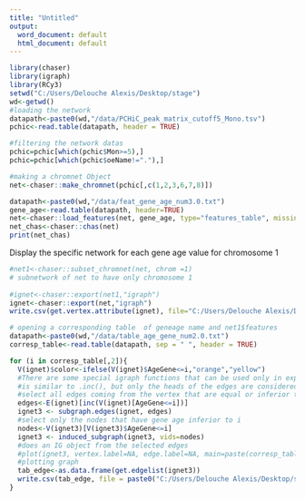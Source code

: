 ---
title: "Untitled"
output:
  word_document: default
  html_document: default
---

```{r}
library(chaser)
library(igraph)
library(RCy3)
setwd("C:/Users/Delouche Alexis/Desktop/stage")
wd<-getwd()
#loading the network
datapath<-paste0(wd,"/data/PCHiC_peak_matrix_cutoff5_Mono.tsv")
pchic<-read.table(datapath, header = TRUE)

#filtering the network datas
pchic=pchic[which(pchic$Mon>=5),]
pchic=pchic[which(pchic$oeName!="."),]

#making a chromnet Object
net<-chaser::make_chromnet(pchic[,c(1,2,3,6,7,8)])
```


```{r}
datapath<-paste0(wd,"/data/feat_gene_age_num3.0.txt")
gene_age<-read.table(datapath, header=TRUE)
net<-chaser::load_features(net, gene_age, type="features_table", missingv=11, auxfun = "min")
net_chas<-chaser::chas(net)
print(net_chas)
```



Display the specific network for each gene age value for chromosome 1
```{r}

#net1<-chaser::subset_chromnet(net, chrom =1)
# subnetwork of net to have only chromosome 1
 
#ignet<-chaser::export(net1,"igraph")
ignet<-chaser::export(net,"igraph")
write.csv(get.vertex.attribute(ignet), file="C:/Users/Delouche Alexis/Desktop/stage/data/ignet3.0/attributes.csv")

# opening a corresponding table  of geneage name and net1$features
datapath<-paste0(wd,"/data/table_age_gene_num2.0.txt")
corresp_table<-read.table(datapath, sep = " ", header = TRUE)
```


```{r}
for (i in corresp_table[,2]){
  V(ignet)$color<-ifelse(V(ignet)$AgeGene<=i,"orange","yellow")
  #There are some special igraph functions that can be used only in expressions indexing edge sequences:.inc takes a vertex sequence, and selects all edges that have at least one incident vertex in the vertex sequence
  #is similar to .inc(), but only the heads of the edges are considered.
  #select all edges coming from the vertex that are equal or inferior to i
  edges<-E(ignet)[inc(V(ignet)[AgeGene<=i])]
  ignet3 <- subgraph.edges(ignet, edges)
  #select only the nodes that have gene age inferior to i
  nodes<-V(ignet3)[V(ignet3)$AgeGene<=i]
  ignet3 <- induced_subgraph(ignet3, vids=nodes)
  #does an IG object from the selected edges
  #plot(ignet3, vertex.label=NA, edge.label=NA, main=paste(corresp_table[i,1],"network"), min = -10, max=10)
  #plotting graph
  tab_edge<-as.data.frame(get.edgelist(ignet3))
  write.csv(tab_edge, file = paste0("C:/Users/Delouche Alexis/Desktop/stage/data/ignet3.0",paste0("/",i,corresp_table[i,1]," network.csv")))
}

```
